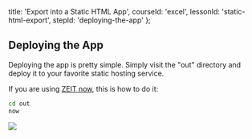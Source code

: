 
  title: 'Export into a Static HTML App',
  courseId: 'excel',
  lessonId: 'static-html-export',
  stepId: 'deploying-the-app'
};

## Deploying the App

Deploying the app is pretty simple. Simply visit the "out" directory and deploy it to your favorite static hosting service.

If you are using [ZEIT now](https://zeit.co/blog/unlimited-static), this is how to do it:

```bash
cd out
now
```

![](https://user-images.githubusercontent.com/50838/28051263-be887132-6620-11e7-814a-9b2e5903c250.png)

